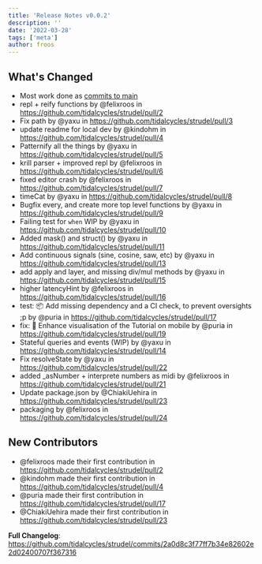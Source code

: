 ```yaml
---
title: 'Release Notes v0.0.2'
description: ''
date: '2022-03-28'
tags: ['meta']
author: froos
---
```


## What's Changed

- Most work done as [commits to main](https://github.com/tidalcycles/strudel/commits/2a0d8c3f77ff7b34e82602e2d02400707f367316)
- repl + reify functions by @felixroos in https://github.com/tidalcycles/strudel/pull/2
- Fix path by @yaxu in https://github.com/tidalcycles/strudel/pull/3
- update readme for local dev by @kindohm in https://github.com/tidalcycles/strudel/pull/4
- Patternify all the things by @yaxu in https://github.com/tidalcycles/strudel/pull/5
- krill parser + improved repl by @felixroos in https://github.com/tidalcycles/strudel/pull/6
- fixed editor crash by @felixroos in https://github.com/tidalcycles/strudel/pull/7
- timeCat by @yaxu in https://github.com/tidalcycles/strudel/pull/8
- Bugfix every, and create more top level functions by @yaxu in https://github.com/tidalcycles/strudel/pull/9
- Failing test for `when` WIP by @yaxu in https://github.com/tidalcycles/strudel/pull/10
- Added mask() and struct() by @yaxu in https://github.com/tidalcycles/strudel/pull/11
- Add continuous signals (sine, cosine, saw, etc) by @yaxu in https://github.com/tidalcycles/strudel/pull/13
- add apply and layer, and missing div/mul methods by @yaxu in https://github.com/tidalcycles/strudel/pull/15
- higher latencyHint by @felixroos in https://github.com/tidalcycles/strudel/pull/16
- test: 📦 Add missing dependency and a CI check, to prevent oversights ;p by @puria in https://github.com/tidalcycles/strudel/pull/17
- fix: 💄 Enhance visualisation of the Tutorial on mobile by @puria in https://github.com/tidalcycles/strudel/pull/19
- Stateful queries and events (WIP) by @yaxu in https://github.com/tidalcycles/strudel/pull/14
- Fix resolveState by @yaxu in https://github.com/tidalcycles/strudel/pull/22
- added \_asNumber + interprete numbers as midi by @felixroos in https://github.com/tidalcycles/strudel/pull/21
- Update package.json by @ChiakiUehira in https://github.com/tidalcycles/strudel/pull/23
- packaging by @felixroos in https://github.com/tidalcycles/strudel/pull/24

## New Contributors

- @felixroos made their first contribution in https://github.com/tidalcycles/strudel/pull/2
- @kindohm made their first contribution in https://github.com/tidalcycles/strudel/pull/4
- @puria made their first contribution in https://github.com/tidalcycles/strudel/pull/17
- @ChiakiUehira made their first contribution in https://github.com/tidalcycles/strudel/pull/23

**Full Changelog**: https://github.com/tidalcycles/strudel/commits/2a0d8c3f77ff7b34e82602e2d02400707f367316
